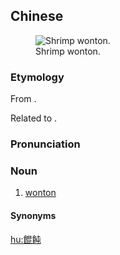 {{also|馄饨}}
==Chinese==
{{zh-forms|s=馄饨}}
{{wikipedia|lang=zh}}
[[File:Wonton_1.JPG|thumb|Shrimp wonton.]]

===Etymology===
From {{zh-l|混沌|{{w|Hundun}}, chaos and confusion of the primordial world}}.

Related to {{zh-l|鶻突|tr=hútū, hútú}}.

===Pronunciation===
{{zh-pron
|m=húntún,húndun,1nb=mainland China standard,2nb=Common variant; Taiwan standard,tl=y
|c=wan4 tan1,wan4 tan4,wan4 tyun4
|c_note=wan4 tan1 - common; wan4 tan4, wan4 tyun4 - rare
|c-t=vun3 hun1*
|j=hung1 tung1/hung1 dung1
|w=3hhun den
|x=fen2 ten1
|cat=n
}}

===Noun===
{{zh-noun}}

# [[wonton]] {{gloss|Chinese dumpling stuffed with meat or seafood and vegetables}}

====Synonyms====
{{zh-dial}}

[[hu:餛飩]]